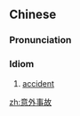 ==Chinese==
{{zh-forms|type=22}}

===Pronunciation===
{{zh-pron
|m=yìwài shìgù
|c=ji3 ngoi6 si6 gu3
|cat=id
}}

===Idiom===
{{zh-idiom}}

# [[accident]]

[[zh:意外事故]]